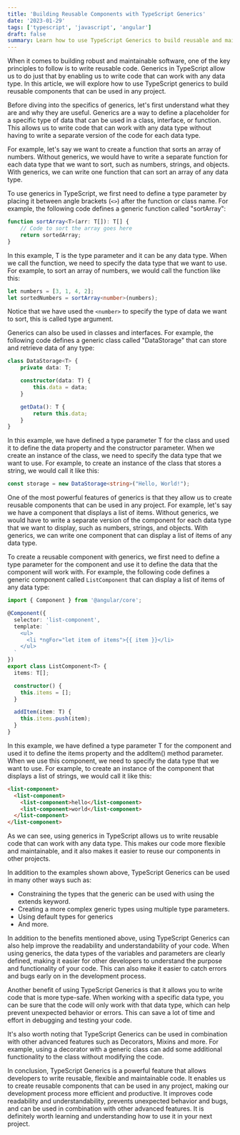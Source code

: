 ```yaml
---
title: 'Building Reusable Components with TypeScript Generics'
date: '2023-01-29'
tags: ['typescript', 'javascript', 'angular']
draft: false
summary: Learn how to use TypeScript Generics to build reusable and maintainable components for your next project. Improve code readability, prevent unexpected behavior and bugs, and make your development process more efficient and productive.
---
```


When it comes to building robust and maintainable software, one of the key principles to follow is to write reusable code. Generics in TypeScript allow us to do just that by enabling us to write code that can work with any data type. In this article, we will explore how to use TypeScript generics to build reusable components that can be used in any project.

Before diving into the specifics of generics, let's first understand what they are and why they are useful. Generics are a way to define a placeholder for a specific type of data that can be used in a class, interface, or function. This allows us to write code that can work with any data type without having to write a separate version of the code for each data type.

For example, let's say we want to create a function that sorts an array of numbers. Without generics, we would have to write a separate function for each data type that we want to sort, such as numbers, strings, and objects. With generics, we can write one function that can sort an array of any data type.

To use generics in TypeScript, we first need to define a type parameter by placing it between angle brackets (`<>`) after the function or class name. For example, the following code defines a generic function called "sortArray":

```ts
function sortArray<T>(arr: T[]): T[] {
    // Code to sort the array goes here
    return sortedArray;
}
```

In this example, T is the type parameter and it can be any data type. When we call the function, we need to specify the data type that we want to use. For example, to sort an array of numbers, we would call the function like this:

```ts
let numbers = [3, 1, 4, 2];
let sortedNumbers = sortArray<number>(numbers);
```

Notice that we have used the `<number>` to specify the type of data we want to sort, this is called type argument.

Generics can also be used in classes and interfaces. For example, the following code defines a generic class called "DataStorage" that can store and retrieve data of any type:

```ts
class DataStorage<T> {
    private data: T;

    constructor(data: T) {
        this.data = data;
    }

    getData(): T {
        return this.data;
    }
}
```
In this example, we have defined a type parameter T for the class and used it to define the data property and the constructor parameter. When we create an instance of the class, we need to specify the data type that we want to use. For example, to create an instance of the class that stores a string, we would call it like this:

```ts
const storage = new DataStorage<string>("Hello, World!");
```

One of the most powerful features of generics is that they allow us to create reusable components that can be used in any project. For example, let's say we have a component that displays a list of items. Without generics, we would have to write a separate version of the component for each data type that we want to display, such as numbers, strings, and objects. With generics, we can write one component that can display a list of items of any data type.

To create a reusable component with generics, we first need to define a type parameter for the component and use it to define the data that the component will work with. For example, the following code defines a generic component called `ListComponent` that can display a list of items of any data type:

```ts
import { Component } from '@angular/core';

@Component({
  selector: 'list-component',
  template: `
    <ul>
      <li *ngFor="let item of items">{{ item }}</li>
    </ul>
  `
})
export class ListComponent<T> {
  items: T[];

  constructor() {
    this.items = [];
  }

  addItem(item: T) {
    this.items.push(item);
  }
}
```

In this example, we have defined a type parameter T for the component and used it to define the items property and the addItem() method parameter. When we use this component, we need to specify the data type that we want to use. For example, to create an instance of the component that displays a list of strings, we would call it like this:

```html
<list-component>
  <list-component>
    <list-component>hello</list-component>
    <list-component>world</list-component>
  </list-component>
</list-component>
```

As we can see, using generics in TypeScript allows us to write reusable code that can work with any data type. This makes our code more flexible and maintainable, and it also makes it easier to reuse our components in other projects.

In addition to the examples shown above, TypeScript Generics can be used in many other ways such as:

- Constraining the types that the generic can be used with using the extends keyword.
- Creating a more complex generic types using multiple type parameters.
- Using default types for generics
- And more.

In addition to the benefits mentioned above, using TypeScript Generics can also help improve the readability and understandability of your code. When using generics, the data types of the variables and parameters are clearly defined, making it easier for other developers to understand the purpose and functionality of your code. This can also make it easier to catch errors and bugs early on in the development process.

Another benefit of using TypeScript Generics is that it allows you to write code that is more type-safe. When working with a specific data type, you can be sure that the code will only work with that data type, which can help prevent unexpected behavior or errors. This can save a lot of time and effort in debugging and testing your code.

It's also worth noting that TypeScript Generics can be used in combination with other advanced features such as Decorators, Mixins and more. For example, using a decorator with a generic class can add some additional functionality to the class without modifying the code.

In conclusion, TypeScript Generics is a powerful feature that allows developers to write reusable, flexible and maintainable code. It enables us to create reusable components that can be used in any project, making our development process more efficient and productive. It improves code readability and understandability, prevents unexpected behavior and bugs, and can be used in combination with other advanced features. It is definitely worth learning and understanding how to use it in your next project.
